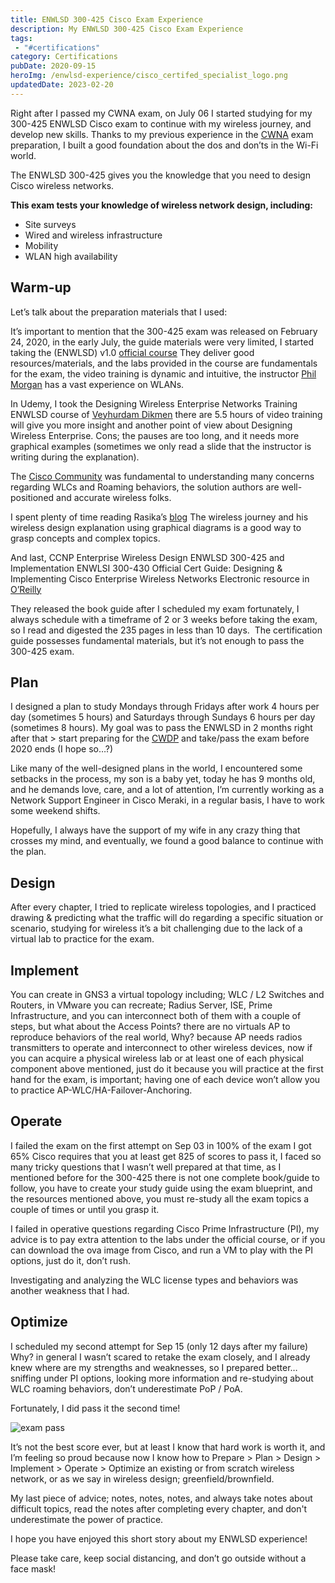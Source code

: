 ```yaml
---
title: ENWLSD 300-425 Cisco Exam Experience
description: My ENWLSD 300-425 Cisco Exam Experience
tags: 
 - "#certifications"
category: Certifications
pubDate: 2020-09-15
heroImg: /enwlsd-experience/cisco_certifed_specialist_logo.png
updatedDate: 2023-02-20
---
```


Right after I passed my CWNA exam, on July 06 I started studying for my 300-425 ENWLSD Cisco exam to continue with my wireless journey, and develop new skills. Thanks to my previous experience in the <a href="./cwna-experience" target="_blank">CWNA</a> exam preparation, I built a good foundation about the dos and don’ts in the Wi-Fi world.

The ENWLSD 300-425 gives you the knowledge that you need to design Cisco wireless networks.

**This exam tests your knowledge of wireless network design, including:**

- Site surveys
- Wired and wireless infrastructure
- Mobility
- WLAN high availability

## Warm-up

Let’s talk about the preparation materials that I used:

It’s important to mention that the 300-425 exam was released on February 24, 2020, in the early July, the guide materials were very limited, I started taking the (ENWLSD) v1.0 <a href="https://www.cisco.com/c/en/us/training-events/training-certifications/training/training-services/courses/designing-cisco-enterprise-wireless-networks-enwlsd.html" target="_blank">official course</a> They deliver good resources/materials, and the labs provided in the course are fundamentals for the exam, the video training is dynamic and intuitive, the instructor <a href="https://www.linkedin.com/in/morganphil/es-es?trk=people-guest_people_search-card" target="_blank">Phil Morgan</a> has a vast experience on WLANs.

In Udemy, I took the Designing Wireless Enterprise Networks Training ENWLSD course of <a href="https://www.udemy.com/share/102ceOBksddVpXRnw=/" target="_blank">Veyhurdam Dikmen</a> there are 5.5 hours of video training will give you more insight and another point of view about Designing Wireless Enterprise. Cons; the pauses are too long, and it needs more graphical examples (sometimes we only read a slide that the instructor is writing during the explanation).

The <a href="https://community.cisco.com/t5/wireless-mobility/ct-p/4931-wireless-mobility" target="_blank">Cisco Community</a> was fundamental to understanding many concerns regarding WLCs and Roaming behaviors, the solution authors are well-positioned and accurate wireless folks.

I spent plenty of time reading Rasika’s <a href="https://mrncciew.com/" target="_blank">blog</a> The wireless journey and his wireless design explanation using graphical diagrams is a good way to grasp concepts and complex topics.

And last, CCNP Enterprise Wireless Design ENWLSD 300-425 and Implementation ENWLSI 300-430 Official Cert Guide: Designing & Implementing Cisco Enterprise Wireless Networks Electronic resource in <a href="https://www.oreilly.com/library/view/ccnp-enterprise-wireless/9780136600992/" target="_blank">O’Reilly</a>

They released the book guide after I scheduled my exam fortunately, I always schedule with a timeframe of 2 or 3 weeks before taking the exam, so I read and digested the 235 pages in less than 10 days.  The certification guide possesses fundamental materials, but it’s not enough to pass the 300-425 exam.

## Plan

I designed a plan to study Mondays through Fridays after work 4 hours per day (sometimes 5 hours) and Saturdays through Sundays 6 hours per day (sometimes 8 hours). My goal was to pass the ENWLSD in 2 months right after that > start preparing for the <a href="https://www.cwnp.com/certifications/cwdp" target="_blank">CWDP</a> and take/pass the exam before 2020 ends (I hope so…?)

Like many of the well-designed plans in the world, I encountered some setbacks in the process, my son is a baby yet, today he has 9 months old, and he demands love, care, and a lot of attention, I’m currently working as a Network Support Engineer in Cisco Meraki, in a regular basis, I have to work some weekend shifts.

Hopefully, I always have the support of my wife in any crazy thing that crosses my mind, and eventually, we found a good balance to continue with the plan.

## Design

After every chapter, I tried to replicate wireless topologies, and I practiced drawing & predicting what the traffic will do regarding a specific situation or scenario, studying for wireless it’s a bit challenging due to the lack of a virtual lab to practice for the exam.

## Implement

You can create in GNS3 a virtual topology including; WLC / L2 Switches and Routers, in VMware you can recreate; Radius Server, ISE, Prime Infrastructure, and you can interconnect both of them with a couple of steps, but what about the Access Points? there are no virtuals AP to reproduce behaviors of the real world, Why? because AP needs radios transmitters to operate and interconnect to other wireless devices, now if you can acquire a physical wireless lab or at least one of each physical component above mentioned, just do it because you will practice at the first hand for the exam, is important; having one of each device won’t allow you to practice AP-WLC/HA-Failover-Anchoring.

## Operate

I failed the exam on the first attempt on Sep 03 in 100% of the exam I got 65% Cisco requires that you at least get 825 of scores to pass it, I faced so many tricky questions that I wasn’t well prepared at that time, as I mentioned before for the 300-425 there is not one complete book/guide to follow, you have to create your study guide using the exam blueprint, and the resources mentioned above, you must re-study all the exam topics a couple of times or until you grasp it.

I failed in operative questions regarding Cisco Prime Infrastructure (PI), my advice is to pay extra attention to the labs under the official course, or if you can download the ova image from Cisco, and run a VM to play with the PI options, just do it, don’t rush.

Investigating and analyzing the WLC license types and behaviors was another weakness that I had.

## Optimize

I scheduled my second attempt for Sep 15 (only 12 days after my failure) Why? in general I wasn’t scared to retake the exam closely, and I already knew where are my strengths and weaknesses, so I prepared better… sniffing under PI options, looking more information and re-studying about WLC roaming behaviors, don’t underestimate PoP / PoA.

Fortunately, I did pass it the second time!

![exam pass](/enwlsd-experience/image_02.jpg)

It’s not the best score ever, but at least I know that hard work is worth it, and I’m feeling so proud because now I know how to Prepare > Plan > Design > Implement > Operate > Optimize an existing or from scratch wireless network, or as we say in wireless design; greenfield/brownfield.

My last piece of advice; notes, notes, notes, and always take notes about difficult topics, read the notes after completing every chapter, and don't underestimate the power of practice.

I hope you have enjoyed this short story about my ENWLSD experience!

Please take care, keep social distancing, and don’t go outside without a face mask!
